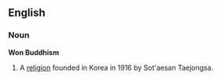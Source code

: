==English==
===Noun===
'''Won Buddhism'''

# A [[religion]] founded in Korea in 1916 by Sot'aesan Taejongsa.